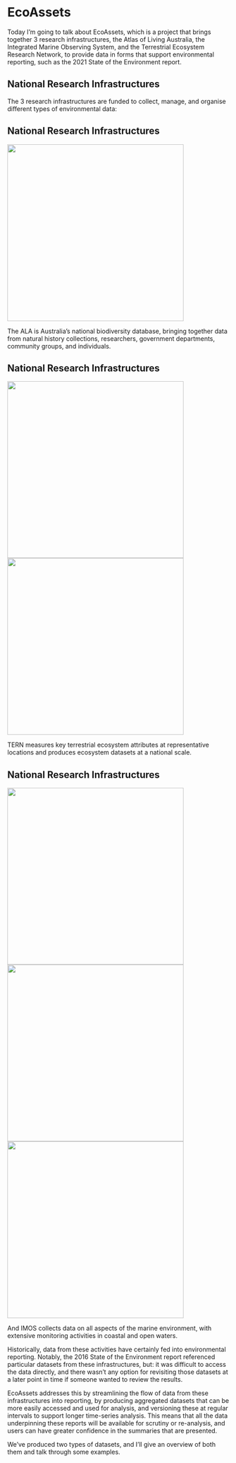# EcoAssets {#ecoassets .section-break data-menu-title="EcoAssets" background-color="#a47823"}

::: {.notes}
Today I'm going to talk about EcoAssets, which is a project that brings together 3 research infrastructures, the Atlas of Living Australia, the Integrated Marine Observing System, and the Terrestrial Ecosystem Research Network, to provide data in forms that support environmental reporting, such as the 2021 State of the Environment report. 
:::

## National Research Infrastructures {#3-nris .std data-menu-title="3 NRIs"}



::: {.notes}
The 3 research infrastructures are funded to collect, manage, and organise different types of environmental data:
:::


## National Research Infrastructures {#3-nris-ala .std data-menu-title="ALA"}

![](images/circle_ala.png){.absolute width=400 top=250 left=100}

::: {.notes}
The ALA is Australia's national biodiversity database, bringing together data from natural history collections, researchers, government departments, community groups, and individuals. 
:::


## National Research Infrastructures {#3-nris-tern .std data-menu-title="TERN"}

![](images/circle_ala.png){.absolute width=400 top=250 left=100}
![](images/circle_tern.png){.absolute width=400 top=250 left=600}

::: {.notes}
TERN measures key terrestrial ecosystem attributes at representative locations and produces ecosystem datasets at a national scale.
:::


## National Research Infrastructures {#3-nris-imos .std data-menu-title="IMOS"}

![](images/circle_ala.png){.absolute width=400 top=250 left=100}
![](images/circle_tern.png){.absolute width=400 top=250 left=600}
![](images/circle_imos.png){.absolute width=400 top=250 left=1100}

::: {.notes}
And IMOS collects data on all aspects of the marine environment, with extensive monitoring activities in coastal and open waters. 

Historically, data from these activities have certainly fed into environmental reporting. Notably, the 2016 State of the Environment report referenced particular datasets from these infrastructures, but: it was difficult to access the data directly, and there wasn't any option for revisiting those datasets at a later point in time if someone wanted to review the results.  

EcoAssets addresses this by streamlining the flow of data from these infrastructures into reporting, by producing aggregated datasets that can be more easily accessed and used for analysis, and versioning these at regular intervals to support longer time-series analysis. This means that all the data underpinning these reports will be available for scrutiny or re-analysis, and users can have greater confidence in the summaries that are presented. 

We've produced two types of datasets, and I'll give an overview of both them and talk through some examples.
:::
